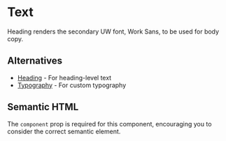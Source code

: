 
<Meta of={Stories} />

# Text

Heading renders the secondary UW font, Work Sans, to be used for body copy.

<Canvas>
  <Story name="Workshop" />
</Canvas>

## Alternatives

- [Heading](?path=/docs/components-heading--documentation) - For heading-level text
- [Typography]() - For custom typography

## Semantic HTML

The `component` prop is required for this component, encouraging you to consider the correct semantic element.
